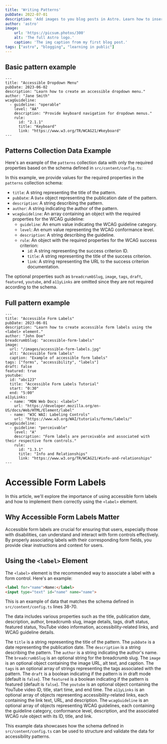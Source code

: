 ```yaml
---
title: 'Writing Patterns'
pubDate: 2022-07-01
description: 'Add images to you blog posts in Astro. Learn how to insert images and set alt text and captions.'
author: 'astro'
image:
    url: 'https://picsum.photos/300'
    alt: 'The full Astro logo.'
    caption: 'The img caption from my first blog post.'
tags: ["astro", "blogging", "learning in public"]
---
```



## Basic pattern example

```astro
---
title: "Accessible Dropdown Menu"
pubDate: 2023-06-02
description: "Learn how to create an accessible dropdown menu."
author: "Jane Smith"
wcagGuideline:
  - guideline: "operable"
    level: "AA"
    description: "Provide keyboard navigation for dropdown menus."
    rule:
      id: "2.1.1"
      title: "Keyboard"
      link: "https://www.w3.org/TR/WCAG21/#keyboard"
---
```
## Patterns Collection Data Example

Here's an example of the `patterns` collection data with only the required properties based on the schema defined in `src/content/config.ts`:

In this example, we provide values for the required properties in the `patterns` collection schema:

- `title`: A string representing the title of the pattern.
- `pubDate`: A `Date` object representing the publication date of the pattern.
- `description`: A string describing the pattern.
- `author`: A string indicating the author of the pattern.
- `wcagGuideline`: An array containing an object with the required properties for the WCAG guideline:
  - `guideline`: An enum value indicating the WCAG guideline category.
  - `level`: An enum value representing the WCAG conformance level.
  - `description`: A string describing the guideline.
  - `rule`: An object with the required properties for the WCAG success criterion:
    - `id`: A string representing the success criterion ID.
    - `title`: A string representing the title of the success criterion.
    - `link`: A string representing the URL to the success criterion documentation.

The optional properties such as `breadcrumbSlug`, `image`, `tags`, `draft`, `featured`, `youtube`, and `a11yLinks` are omitted since they are not required according to the schema.

## Full pattern example

```astro
---
title: "Accessible Form Labels"
pubDate: 2023-06-01
description: "Learn how to create accessible form labels using the <label> element."
author: "John Doe"
breadcrumbSlug: "accessible-form-labels"
image:
  url: "/images/accessible-form-labels.jpg"
  alt: "Accessible form labels"
  caption: "Example of accessible form labels"
tags: ["forms", "accessibility", "labels"]
draft: false
featured: true
youtube:
  id: "abc123"
  title: "Accessible Form Labels Tutorial"
  start: "0:30"
  end: "5:00"
a11yLinks:
  - name: "MDN Web Docs: <label>"
    url: "https://developer.mozilla.org/en-US/docs/Web/HTML/Element/label"
  - name: "W3C WAI: Labeling Controls"
    url: "https://www.w3.org/WAI/tutorials/forms/labels/"
wcagGuideline:
  - guideline: "perceivable"
    level: "A"
    description: "Form labels are perceivable and associated with their respective form controls."
    rule:
      id: "1.3.1"
      title: "Info and Relationships"
      link: "https://www.w3.org/TR/WCAG21/#info-and-relationships"
---
```

# Accessible Form Labels

In this article, we'll explore the importance of using accessible form labels and how to implement them correctly using the `<label>` element.

## Why Accessible Form Labels Matter

Accessible form labels are crucial for ensuring that users, especially those with disabilities, can understand and interact with form controls effectively. By properly associating labels with their corresponding form fields, you provide clear instructions and context for users.

## Using the `<label>` Element

The `<label>` element is the recommended way to associate a label with a form control. Here's an example:

```html
<label for="name">Name:</label>
<input type="text" id="name" name="name">

```

This is an example of data that matches the schema defined in `src/content/config.ts` lines 38-70.

The data includes various properties such as the title, publication date, description, author, breadcrumb slug, image details, tags, draft status, featured status, YouTube video information, accessibility-related links, and WCAG guideline details.

The `title` is a string representing the title of the pattern.
The `pubDate` is a date representing the publication date.
The `description` is a string describing the pattern.
The `author` is a string indicating the author's name.
The `breadcrumbSlug` is an optional string for the breadcrumb slug.
The `image` is an optional object containing the image URL, alt text, and caption.
The `tags` is an optional array of strings representing the tags associated with the pattern.
The `draft` is a boolean indicating if the pattern is in draft mode (default is `false`).
The `featured` is a boolean indicating if the pattern is featured (default is `false`).
The `youtube` is an optional object containing the YouTube video ID, title, start time, and end time.
The `a11yLinks` is an optional array of objects representing accessibility-related links, each containing the link text, URL, and description.
The `wcagGuideline` is an optional array of objects representing WCAG guidelines, each containing the guideline category, conformance level, description, and the associated WCAG rule object with its ID, title, and link.

This example data showcases how the schema defined in `src/content/config.ts` can be used to structure and validate the data for accessibility patterns.
